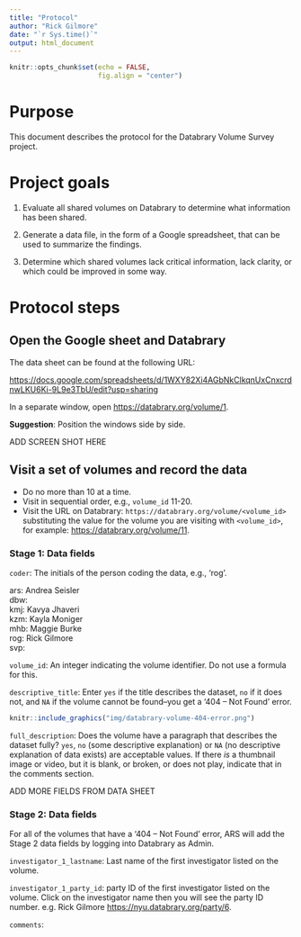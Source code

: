 ```yaml
---
title: "Protocol"
author: "Rick Gilmore"
date: "`r Sys.time()`"
output: html_document
---
```


```r
knitr::opts_chunk$set(echo = FALSE,
                      fig.align = "center")
```

# Purpose

This document describes the protocol for the Databrary Volume Survey project.

# Project goals

1. Evaluate all shared volumes on Databrary to determine what information has been shared.

2. Generate a data file, in the form of a Google spreadsheet, that can be used to summarize the findings.

3. Determine which shared volumes lack critical information, lack clarity, or which could be improved in some way.

# Protocol steps

## Open the Google sheet and Databrary

The data sheet can be found at the following URL:

<https://docs.google.com/spreadsheets/d/1WXY82Xi4AGbNkClkqnUxCnxcrdnwLKU6Ki-9L9e3TbU/edit?usp=sharing>

In a separate window, open <https://databrary.org/volume/1>.

**Suggestion**: Position the windows side by side.

ADD SCREEN SHOT HERE

## Visit a set of volumes and record the data

- Do no more than 10 at a time.
- Visit in sequential order, e.g., `volume_id` 11-20.
- Visit the URL on Databrary: `https://databrary.org/volume/<volume_id>` substituting the value for the volume you are visiting with `<volume_id>`, for example: <https://databrary.org/volume/11>.

### Stage 1: Data fields

`coder`: The initials of the person coding the data, e.g., 'rog'.

ars: Andrea Seisler</br>
dbw: </br>
kmj: Kavya Jhaveri</br>
kzm: Kayla Moniger</br>
mhb: Maggie Burke</br>
rog: Rick Gilmore</br>
svp: </br>

`volume_id`: An integer indicating the volume identifier. Do not use a formula for this.

`descriptive_title`: Enter `yes` if the title describes the dataset, `no` if it does not, and `NA` if the volume cannot be found--you get a '404 -- Not Found' error.

```r
knitr::include_graphics("img/databrary-volume-404-error.png")
```

`full_description`: Does the volume have a paragraph that describes the dataset fully? `yes`, `no` (some descriptive explanation) or `NA` (no descriptive explanation of data exists) are acceptable values. If there _is_ a thumbnail image or video, but it is blank, or broken, or does not play, indicate that in the comments section.

ADD MORE FIELDS FROM DATA SHEET

### Stage 2: Data fields

For all of the volumes that have a '404 -- Not Found' error, ARS will add the Stage 2 data fields by logging into Databrary as Admin.

`investigator_1_lastname`: Last name of the first investigator listed on the volume.  

`investigator_1_party_id`: party ID of the first investigator listed on the volume. Click on the investigator name then you will see the party ID number. e.g. Rick Gilmore <https://nyu.databrary.org/party/6>. 

`comments`:
